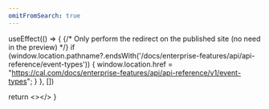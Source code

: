 ```yaml
---
omitFromSearch: true
---
```



  useEffect(() => {
    {/* Only perform the redirect on the published site (no need in the preview) */}
    if (window.location.pathname?.endsWith('/docs/enterprise-features/api/api-reference/event-types')) {
      window.location.href = "https://cal.com/docs/enterprise-features/api/api-reference/v1/event-types";
    }
  }, [])
  
  return <></>
}

<Redirect />
